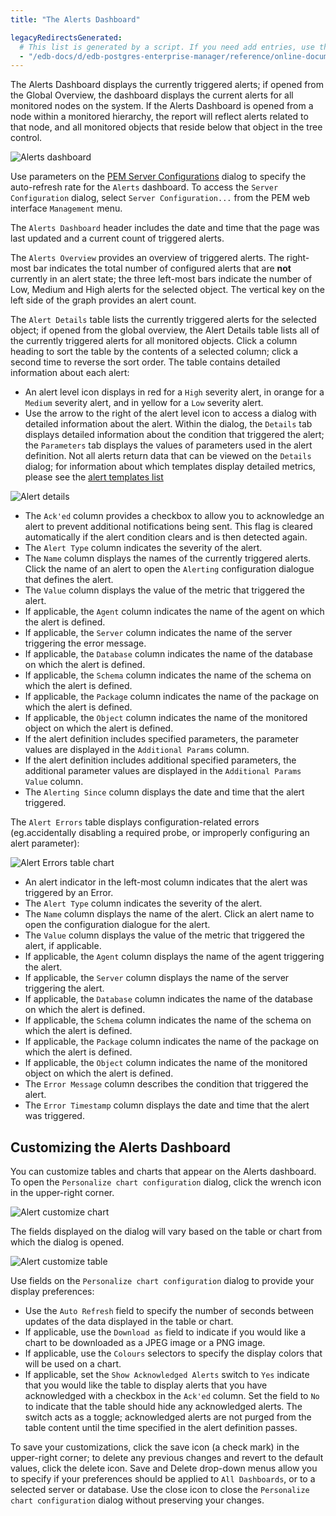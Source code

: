 ```yaml
---
title: "The Alerts Dashboard"

legacyRedirectsGenerated:
  # This list is generated by a script. If you need add entries, use the `legacyRedirects` key.
  - "/edb-docs/d/edb-postgres-enterprise-manager/reference/online-documentation/8.0/alerts_dashboard.html"
---
```


<div id="alerts_dashboard" class="registered_link"></div>

The Alerts Dashboard displays the currently triggered alerts; if opened from the Global Overview, the dashboard displays the current alerts for all monitored nodes on the system. If the Alerts Dashboard is opened from a node within a monitored hierarchy, the report will reflect alerts related to that node, and all monitored objects that reside below that object in the tree control.

![Alerts dashboard](../../images/alerts_dashboard.png)

Use parameters on the [PEM Server Configurations](../02_pem_server_config/#pem_server_config) dialog to specify the auto-refresh rate for the `Alerts` dashboard. To access the `Server Configuration` dialog, select `Server Configuration...` from the PEM web interface `Management` menu.

The `Alerts Dashboard` header includes the date and time that the page was last updated and a current count of triggered alerts.

The `Alerts Overview` provides an overview of triggered alerts. The right-most bar indicates the total number of configured alerts that are **not** currently in an alert state; the three left-most bars indicate the number of Low, Medium and High alerts for the selected object. The vertical key on the left side of the graph provides an alert count.

The `Alert Details` table lists the currently triggered alerts for the selected object; if opened from the global overview, the Alert Details table lists all of the currently triggered alerts for all monitored objects. Click a column heading to sort the table by the contents of a selected column; click a second time to reverse the sort order. The table contains detailed information about each alert:

-   An alert level icon displays in red for a `High` severity alert, in orange for a `Medium` severity alert, and in yellow for a `Low` severity alert.
-   Use the arrow to the right of the alert level icon to access a dialog with detailed information about the alert. Within the dialog, the `Details` tab displays detailed information about the condition that triggered the alert; the `Parameters` tab displays the values of parameters used in the alert definition. Not all alerts return data that can be viewed on the `Details` dialog; for information about which templates display detailed metrics, please see the [alert templates list](../09_pem_alerting/03_pem_alert_templates/#pem_alert_templates)

![Alert details](../../images/alert_details.png)

-   The `Ack'ed` column provides a checkbox to allow you to acknowledge an alert to prevent additional notifications being sent. This flag is cleared automatically if the alert condition clears and is then detected again.
-   The `Alert Type` column indicates the severity of the alert.
-   The `Name` column displays the names of the currently triggered alerts. Click the name of an alert to open the `Alerting` configuration dialogue that defines the alert.
-   The `Value` column displays the value of the metric that triggered the alert.
-   If applicable, the `Agent` column indicates the name of the agent on which the alert is defined.
-   If applicable, the `Server` column indicates the name of the server triggering the error message.
-   If applicable, the `Database` column indicates the name of the database on which the alert is defined.
-   If applicable, the `Schema` column indicates the name of the schema on which the alert is defined.
-   If applicable, the `Package` column indicates the name of the package on which the alert is defined.
-   If applicable, the `Object` column indicates the name of the monitored object on which the alert is defined.
-   If the alert definition includes specified parameters, the parameter values are displayed in the `Additional Params` column.
-   If the alert definition includes additional specified parameters, the additional parameter values are displayed in the `Additional Params Value` column.
-   The `Alerting Since` column displays the date and time that the alert triggered.

The `Alert Errors` table displays configuration-related errors (eg.accidentally disabling a required probe, or improperly configuring an alert parameter):

![Alert Errors table chart](../../images/alert_errors_table.png)

-   An alert indicator in the left-most column indicates that the alert was triggered by an Error.
-   The `Alert Type` column indicates the severity of the alert.
-   The `Name` column displays the name of the alert. Click an alert name to open the configuration dialogue for the alert.
-   The `Value` column displays the value of the metric that triggered the alert, if applicable.
-   If applicable, the `Agent` column displays the name of the agent triggering the alert.
-   If applicable, the `Server` column displays the name of the server triggering the alert.
-   If applicable, the `Database` column indicates the name of the database on which the alert is defined.
-   If applicable, the `Schema` column indicates the name of the schema on which the alert is defined.
-   If applicable, the `Package` column indicates the name of the package on which the alert is defined.
-   If applicable, the `Object` column indicates the name of the monitored object on which the alert is defined.
-   The `Error Message` column describes the condition that triggered the alert.
-   The `Error Timestamp` column displays the date and time that the alert was triggered.

## Customizing the Alerts Dashboard

You can customize tables and charts that appear on the Alerts dashboard. To open the `Personalize chart configuration` dialog, click the wrench icon in the upper-right corner.

![Alert customize chart](../../images/alerts_customize_chart.png)

The fields displayed on the dialog will vary based on the table or chart from which the dialog is opened.

![Alert customize table](../../images/alerts_customize_table.png)

Use fields on the `Personalize chart configuration` dialog to provide your display preferences:

-   Use the `Auto Refresh` field to specify the number of seconds between updates of the data displayed in the table or chart.
-   If applicable, use the `Download as` field to indicate if you would like a chart to be downloaded as a JPEG image or a PNG image.
-   If applicable, use the `Colours` selectors to specify the display colors that will be used on a chart.
-   If applicable, set the `Show Acknowledged Alerts` switch to `Yes` indicate that you would like the table to display alerts that you have acknowledged with a checkbox in the `Ack'ed` column. Set the field to `No` to indicate that the table should hide any acknowledged alerts. The switch acts as a toggle; acknowledged alerts are not purged from the table content until the time specified in the alert definition passes.

To save your customizations, click the save icon (a check mark) in the upper-right corner; to delete any previous changes and revert to the default values, click the delete icon. Save and Delete drop-down menus allow you to specify if your preferences should be applied to `All Dashboards`, or to a selected server or database. Use the close icon to close the `Personalize chart configuration` dialog without preserving your changes.
